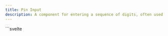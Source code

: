 ```yaml
---
title: Pin Input
description: A component for entering a sequence of digits, often used for PINs or verification codes.
---
```



<Tabs>
  <TabItem label="Preview">
    <PinInputPreview client:load />
  </TabItem>
  <TabItem label="Usage">
    ```svelte
    <script lang="ts">
      import { Button, Modal, PinInput } from "@dxdns/feflow"
      import { onMount } from "svelte"

      let isOpen = $state(false)
      let isLoading = $state(false)

      function handleOpen() {
        isOpen = !isOpen
      }

      function handleClose() {
        isOpen = false
      }

      onMount(() => {
        isOpen = true
      })
    </script>

    <Modal {isOpen} {handleClose}>
      <Modal.Header align="center">
        <h3>Two-Factor Verification</h3>
      </Modal.Header>
      <Modal.Content
        style="
            max-width: 500px;
            margin: 0 auto;
            text-align: center;
            "
      >
        <p>
          Enter the two-factor authentication code provided by the authenticator app
        </p>
        <br />
        <div
          style="
                display: flex;
                align-items: center;
                justify-content: center;
                overflow: hidden;
                flex-wrap: nowrap;
                gap: 0.5rem;
                "
        >
          {#each Array.from(Array(4)) as _, i}
            <PinInput autoFocus={i === 0} {isLoading} value="" />
          {/each}
        </div>
      </Modal.Content>
      <Modal.Actions class="border-0" align="center">
        <Button
          class="hover-border-on-error hover-text-on-error"
          variant="outlined"
          onclick={handleClose}
        >
          Cancel
        </Button>
        <Button
          {isLoading}
          disabled={isLoading}
          onclick={() => {
            isLoading = true
            setTimeout(() => {
              isLoading = false
              handleClose()
            }, 5000)
          }}
        >
          Save
        </Button>
      </Modal.Actions>
    </Modal>

    <Button onclick={handleOpen}>open</Button>
    ```

  </TabItem>
</Tabs>
